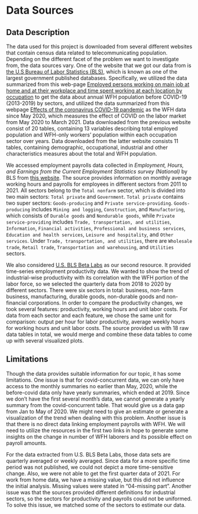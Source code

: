 # Data Sources

## Data Description
The data used for this project is downloaded from several different websites that contain census data related to telecommunicating population. Depending on the different facet of the problem we want to investigate from, the data sources vary. One of the website that we got our data from is [the U.S Bureau of Labor Statistics (BLS)](https://www.bls.gov/), which is known as one of the largest government published databases. Specifically, we utilized the data summarized from this web-page [Employed persons working on main job at home and at their workplace and time spent working at each location by occupation](https://www.bls.gov/webapps/legacy/tustab7.htm) to get the data about annual WFH population before COVID-19 (2013-2019) by sectors, and utilized the data summarized from this webpage [Effects of the coronavirus COVID-19 pandemic](https://www.bls.gov/cps/effects-of-the-coronavirus-covid-19-pandemic.htm#data) as the WFH data since May 2020, which measures the effect of COVID on the labor market from May 2020 to March 2021. Data downloaded from the previous website consist of 20 tables, containing 13 variables describing total employed population and WFH-only workers' population within each occupation sector over years. Data downloaded from the latter website consists 11 tables, containing demographic, occupational, industrial and other characteristics measures about the total and WFH population. 

We accessed employment payrolls data collected in *Employment, Hours, and Earnings from the Current Employment Statistics survey (National)* by BLS from [this website](https://www.bls.gov/ces/data/employment-situation-table-download.htm). The source provides information on monthly average working hours and payrolls for employees in different sectors from 2011 to 2021. All sectors belong to the `Total nonfarm` sector, which is divided into two main sectors: `Total private` and `Government`. `Total private` contains two super sectors: `Goods-producing` and `Private service-providing`. `Goods-producing` includes `Mining and logging`, `Construction`, and `Manufactoring`, which consists of `Durable goods` and `Nondurable goods`, while `Private service-providing` includes `Trade, transportation, and utilities`, `Information`, `Financial activities`, `Professional and business services`, `Education and health services`, `Leisure and hospitality`, and `Other services`. Under `Trade, transportation, and utilities`, there are `Wholesale trade`, `Retail trade`, `Transportation and warehousing`, and `Utilities` sectors.

We also considered [U.S. BLS Beta Labs](https://beta.bls.gov/dataQuery/find?st=220&r=20&s=score%3AD&fq=survey:[pr]&more=0) as our second resource. It provided time-series employment productivity data. We wanted to show the trend of industrial-wise productivity with its correlation with the WFH portion of the labor force, so we selected the quarterly data from 2018 to 2020 by different sectors. There were six sectors in total: business, non-farm business, manufacturing, durable goods, non-durable goods and non-financial corporations. In order to compare the productivity changes, we took several features: productivity, working hours and unit labor costs. For data from each sector and each feature, we chose the same unit for comparison: output per hour for labor productivity, average weekly hours for working hours and unit labor costs. The source provided us with 18 raw data tables in total, we would merge and combine these data tables to come up with several visualized plots.

## Limitations
Though the data provides suitable information for our topic, it has some limitations. One issue is that for covid-concurrent data, we can only have access to the monthly summaries no earlier than May, 2020, while the before-covid data only have yearly summaries, which ended at 2019. Since we don’t have the first several month’s data, we cannot generate a yearly summary from the covid-concurrent table. That would give us a data gap from Jan to May of 2020. We might need to give an estimate or generate a visualization of the trend when dealing with this problem. Another issue is that there is no direct data linking employment payrolls with WFH. We will need to utilize the resources in the first two links in hope to generate some insights on the change in number of WFH laborers and its possible effect on payroll amounts.

For the data extracted from U.S. BLS Beta Labs, those data sets are quarterly averaged or weekly averaged. Since data for a more specific time period was not published, we could not depict a more time-sensitive change. Also, we were not able to get the first quarter data of 2021. For work from home data, we have a missing value, but this did not influence the initial analysis. Missing values were stated in "04-missing part". Another issue was that the sources provided different definitions for industrial sectors, so the sectors for productivity and payrolls could not be uniformed. To solve this issue, we matched some of the sectors to estimate our data.